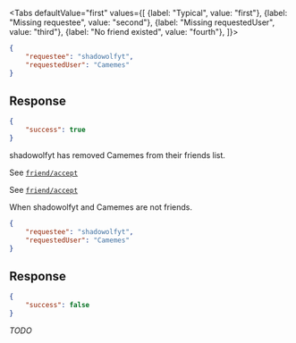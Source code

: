 <Tabs
    defaultValue="first"
    values={[
        {label: "Typical", value: "first"},
        {label: "Missing requestee", value: "second"},
        {label: "Missing requestedUser", value: "third"},
        {label: "No friend existed", value: "fourth"},
    ]}>
<TabItem value="first">

```json
{
    "requestee": "shadowolfyt",
    "requestedUser": "Camemes"
}
```

## Response

```json
{
    "success": true
}
```

shadowolfyt has removed Camemes from their friends list.

</TabItem>
<TabItem value="second">

See [`friend/accept`](accept)

</TabItem>
<TabItem value="third">

See [`friend/accept`](accept)

</TabItem>
<TabItem value="fourth">

When shadowolfyt and Camemes are not friends.

```json
{
    "requestee": "shadowolfyt",
    "requestedUser": "Camemes"
}
```

## Response

```json
{
    "success": false
}
```

*TODO*

</TabItem>
</Tabs>
